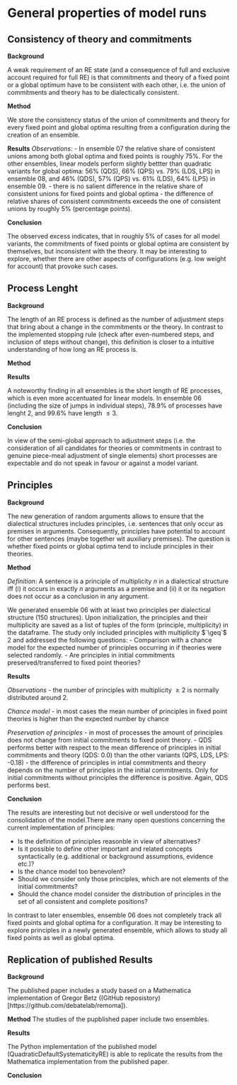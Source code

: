 # General properties of model runs {#sec-general-props}

## Consistency of theory and commitments

**Background**

A weak requirement of an RE state (and a consequence of full and exclusive account required for full RE) is that commitments and theory of a fixed point or a global optimum have to be consistent with each other, i.e. the union of commitments and theory has to be dialectically consistent.

**Method**

We store the consistency status of the union of commitments and theory for every fixed point and global optima resulting from a configuration during the creation of an ensemble.

**Results**
*Observations:*
- In ensemble 07 the relative share of consistent unions among both global optima and fixed points is roughly 75%. For the other ensembles, linear models perform slightly bettter than quadratic variants for global optima: 56% (QDS), 66% (QPS)  vs. 79% (LDS, LPS) in ensemble 08,  and 46% (QDS), 57% (QPS)  vs. 61% (LDS),  64% (LPS) in ensemble 09.
- there is no salient difference in the relative share of consistent unions for fixed points and global optima
- the difference of relative shares of consistent commitments exceeds the one of consistent unions by roughly 5% (percentage points).

**Conclusion**

The observed excess indicates, that in roughly 5% of cases for all model variants, the commitments of fixed points or global optima are consistent by themselves, but inconsistent with the theory. It may be interesting to explore, whether there are other aspects of configurations (e.g. low weight for account) that provoke such cases.


## Process Lenght

<!-- 
Relevant documents:

+ <https://github.com/debatelab/re-studies/blob/master/projects/ensemble_study_02/ensemble-study-02-dataexploration-template.ipynb>
+ <https://github.com/debatelab/re-studies/blob/master/projects/ensemble_study_02/ensemble-study-02-dataexploration-07.ipynb>

Remarks/Todos:

+ What do we want to add here from <https://github.com/debatelab/re-studies/blob/master/projects/ensemble_study_02/ensemble-study-02-dataexploration-07.ipynb>
-->

**Background**

The length of an RE process is defined as the number of adjustment steps that bring about a change in the commitments or the theory. In contrast to the implemented stopping rule (check after even-numbered steps, and inclusion of steps without change), this definition is closer to a intuitive understanding of how long an RE process is.

**Method**

<!-- ToDo
+ Revise: Implementation details are not relevant. (I guess, we could also do without a "method" section.) 
-->
<!--
The length of an RE process is stored for the fixed point of the main branch. The lengths of processes in other branches are ignored, since this feature has not been selected as a consolidation criterion. There is a section in the (template)[https://git.scc.kit.edu/debatelab/re-python/-/blob/master/projects/ensemble_study_02/ensemble-study-02-dataexploration-template.ipynb] for dataexploration concerning the length of RE processes.
-->

**Results**


A noteworthy finding in all ensembles is the short length of RE processes, which is even more accentuated for linear models. <!--There is a more detailed (exploration)[https://git.scc.kit.edu/debatelab/re-python/-/blob/master/projects/ensemble_study_02/ensemble-study-02-dataexploration-07.ipynb] of process lengths in ensemble 06 (including the size of jumps in individual steps), where 78.9% of processes have lenght 2, and 99.6% have length $\leq 3$. -->
In ensemble 06 (including the size of jumps in individual steps), 78.9% of processes have lenght 2, and 99.6% have length $\leq 3$.

**Conclusion**

In view of the semi-global approach to adjustment steps (i.e. the consideration of all candidates for theories or commitments in contrast to genuine piece-meal adjustment of single elements) short processes are expectable and do not speak in favour or against a model variant.

## Principles

<!-- 
Relevant documents:

+ <https://github.com/debatelab/re-studies/blob/master/projects/ensemble_study_02/ensemble-study-02-dataexploration-06.ipynb>

Remarks/Todos:

+ What do we want to add here from <https://github.com/debatelab/re-studies/blob/master/projects/ensemble_study_02/ensemble-study-02-dataexploration-06.ipynb>
-->

**Background**

The new generation of random arguments allows to ensure that the dialectical structures includes principles, i.e. sentences that only occur as premises in arguments. Consequently, principles have potential to account for other sentences (maybe together wit auxiliary premises).  The question is whether fixed points or global optima tend to include principles in their theories.


**Method**

*Definition*: A sentence is a principle of multiplicity $n$ in a dialectical structure iff (i) it occurs in exactly $n$ arguments as a premise and (ii) it or its negation does not occur as a conclusion in any argument. 

We generated ensemble 06 with at least two principles per dialectical structure (150 structures). Upon initialization, the principles and their multiplicity are saved as a list of tuples of the form (principle, multiplicity) in the dataframe. <!--The exploration of ensemble 06 with respect to principles can be found in [dataexploration 06](https://git.scc.kit.edu/debatelab/re-python/-/blob/master/projects/ensemble_study_02/ensemble-study-02-dataexploration-06.ipynb).--> The study only included principles with multiplicity $`\geq`$ 2 and addressed the following questions:
- Comparison with a chance model for the expected number of principles occurring in if theories were selected randomly.
- Are principles in initial commitments preserved/transferred to fixed point theories?


**Results**

*Observations*
- the number of principles with multiplicity $\geq 2$ is normally distributed around 2.

*Chance model*
- in most cases the mean number of principles in fixed point theories is higher than the expected number by chance

*Preservation of principles*
- in most of processes the amount of principles does not change from initial commitments to fixed point theory.
- QDS performs better with respect to the mean difference of principles in initial commitments and theory (QDS: 0.0) than the other variants (QPS, LDS, LPS: -0.18)
- the difference of principles in intial commitments and theory depends on the number of principles in the initial commitments. Only for initial commitments without principles the difference is positive. Again, QDS performs best.

**Conclusion**

The results are interesting but not decisive or well understood for the consolidation of the model.There are many open questions concerning the current implementation of principles:

- Is the definition of principles reasonble in view of alternatives?
- Is it possible to define other important and related concepts syntactically (e.g. additional or background assumptions, evidence etc.)?
- Is the chance model too benevolent?
- Should we consider only those principles, which are not elements of the initial commitments?
- Should the chance model consider the distribution of principles in the set of all consistent and complete positions?

In contrast to later ensembles, ensemble 06 does not completely track all fixed points and global optima for a configuration. It may be interesting to explore principles in a newly generated ensemble, which allows to study all fixed points as well as global optima.


## Replication of published Results

<!--
+ ToDo: move to footnote/appendix and the corresponding notebook.
-->

<!-- Relevant documents/links:
+ <https://github.com/debatelab/re-studies/blob/master/notebooks/replication_of_paper_results.ipynb>
-->

**Background**

The published paper includes a study based on a Mathematica implementation of Gregor Betz ((GitHub reposistory)[https://github.com/debatelab/remoma]).

**Method**
The studies of the pupblished paper include two ensembles. 

**Results**

The Python implementation of the published model (QuadraticDefaultSystematicityRE) is able to replicate the results from the Mathematica implementation from the published paper<!--, as can be seen [here](https://git.scc.kit.edu/debatelab/re-python/-/blob/master/notebooks/replication_of_paper_results.ipynb)-->.

**Conclusion**